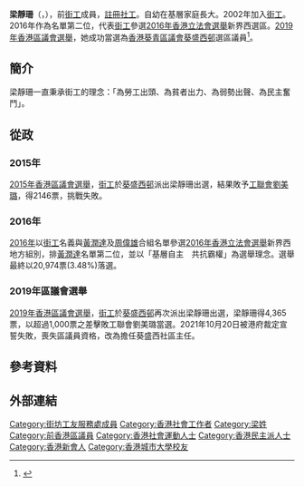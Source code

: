 {{Infobox_officeholder
| 姓名 = 梁靜珊
| native_name = Ivy Leung Ching-shan
| native_name_lang = en
| honorific-suffix = 
| image name = 
| 圖片尺寸 =
| 圖片簡介 = 
| 羅馬拼音 = 
| office        = [[葵青區議會|葵青區議會]]議員
| constituency  = [[葵盛西邨_(選區)|葵盛西邨]]
| term_start    =  2020年1月1日
| term_end      =  2021年10月20日
| predecessor   = [[劉美璐|劉美璐]]
| successor     = 懸空
| majority = [[2019年香港區議會選舉|2019年]]：4,365 (57.15%)
| 英文名 = 
| 出生日期 ={{birth_date_and _age|1981|10|17}}
| 出生地點 ={{HKG-1959}}
| 職業 = [[社工|社工]]
| 語言 = [[粵語|粵語]]、[[英語|英語]]、[[現代標準漢語|華語]]
| educate = 
| residence = {{HKG}}[[天水圍|天水圍]]<ref>[http://www.gld.gov.hk/egazette/pdf/20162022e/cgn2016202232.pdf 憲報號外第20卷第22期] {{Wayback|url=http://www.gld.gov.hk/egazette/pdf/20162022e/cgn2016202232.pdf |date=20160822184307 }}，香港政府</ref>
|native place = [[广东省|廣東]][[江門市|江門市]][[新會區|新會區]]
| party = [[街坊工友服務處|街工]](－2021年)
| 綽號 = 阿珊社工
| past = 
* [[街坊工友服務處|街工]]勞工幹事<br />2005年－2012年
* [[街坊工友服務處|街工]]社區主任<br />2012年－2021年
}}

'''梁靜珊'''（{{lang-en|Ivy Leung Ching-shan}}，{{bd|1981年|10月17日|catIdx=L梁靜珊}}），前[[街坊工友服務處|街工]]成員，[[註冊社工|註冊社工]]。自幼在基層家庭長大。2002年加入[[街坊工友服務處|街工]]。2016年作為名單第二位，代表[[街坊工友服務處|街工]]參選[[2016年香港立法會選舉|2016年香港立法會選舉]]新界西選區。[[2019年香港區議會選舉|2019年香港區議會選舉]]，她成功當選為[[香港|香港]][[葵青區議會|葵青區議會]][[葵盛西邨_(選區)|葵盛西邨]]選區議員<ref>{{Cite web|url=https://www.districtcouncils.gov.hk/kwt/tc_chi/members/info/dc_member_list_detail.php?member_id=2827 |title=葵青區議會 - 葵青區議會議員資料 梁靜珊小姐 |accessdate=2020-11-15|work=[[葵青區議會|葵青區議會]]|language=zh-hk|archive-date=2021-07-12|archive-url=https://web.archive.org/web/20210712112416/https://www.districtcouncils.gov.hk/kwt/tc_chi/members/info/dc_member_list_detail.php?member_id=2827|dead-url=yes}}</ref>。

==簡介==
梁靜珊一直秉承街工的理念：「為勞工出頭、為貧者出力、為弱勢出聲、為民主奮鬥」。

==從政==
===2015年===
[[2015年香港區議會選舉|2015年香港區議會選舉]]，[[街坊工友服務處|街工]]於[[葵盛西邨_(選區)|葵盛西邨]]派出梁靜珊出選，結果敗予[[香港工會聯合會|工聯會]][[劉美璐|劉美璐]]，得2146票，挑戰失敗。
===2016年===
[[2016年香港立法會選舉|2016年]]以[[街坊工友服務處|街工]]名義與[[黃潤達|黃潤達]]及[[周偉雄|周偉雄]]合組名單參選[[2016年香港立法會選舉|2016年香港立法會選舉]]新界西地方組別，排[[黃潤達|黃潤達]]名單第二位，並以「基層自主　共抗霸權」為選舉理念。選舉最終以20,974票(3.48%)落選。
===2019年區議會選舉===
[[2019年香港區議會選舉|2019年香港區議會選舉]]，[[街坊工友服務處|街工]]於[[葵盛西邨_(選區)|葵盛西邨]]再次派出梁靜珊出選，梁靜珊得4,365票，以超過1,000票之差擊敗工聯會劉美璐當選。2021年10月20日被港府裁定宣誓失敗，喪失區議員資格，改為擔任葵盛西社區主任。

== 參考資料 ==
{{reflist}}
== 外部連結 ==

{{facebook|leungchingshan|梁靜珊 Leung Ching Shan}}

[[Category:街坊工友服務處成員|Category:街坊工友服務處成員]]
[[Category:香港社會工作者|Category:香港社會工作者]]
[[Category:梁姓|Category:梁姓]]
[[Category:前香港區議員|Category:前香港區議員]]
[[Category:香港社會運動人士|Category:香港社會運動人士]]
[[Category:香港民主派人士|Category:香港民主派人士]]
[[Category:香港新會人|Category:香港新會人]]
[[Category:香港城市大學校友|Category:香港城市大學校友]]